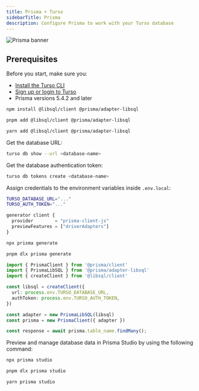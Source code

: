 ```yaml
---
title: Prisma + Turso
sidebarTitle: Prisma
description: Configure Prisma to work with your Turso database
---
```


![Prisma banner](/images/guides/prisma-banner.png)

## Prerequisites

Before you start, make sure you:

- [Install the Turso CLI](/cli/installation)
- [Sign up or login to Turso](/cli/authentication#signup)
- Prisma versions 5.4.2 and later

<Steps>

<Step title="Install the libSQL SDK and its Prisma driver">

<CodeGroup>

```bash npm
npm install @libsql/client @prisma/adapter-libsql
```

```bash pnpm
pnpm add @libsql/client @prisma/adapter-libsql
```

```bash yarn
yarn add @libsql/client @prisma/adapter-libsql
```

</CodeGroup>

</Step>

<Step title="Configure database credentials">

Get the database URL:

```bash
turso db show --url <database-name>
```

Get the database authentication token:

```bash
turso db tokens create <database-name>
```

Assign credentials to the environment variables inside `.env.local`:

```bash
TURSO_DATABASE_URL="..."
TURSO_AUTH_TOKEN="..."
```

</Step>

<Step title="Enable the `driverAdapters` Preview feature flag:">

```js prisma/schema.prisma 3
generator client {
  provider        = "prisma-client-js"
  previewFeatures = ["driverAdapters"]
}
```

</Step>

<Step title="Generate Prisma client">

<CodeGroup>

```sh npm
npx prisma generate
```

```sh pnpm
pnpm dlx prisma generate
```

</CodeGroup>

</Step>

<Step title="Update your Prisma Client Instance">

```ts 
import { PrismaClient } from '@prisma/client'
import { PrismaLibSQL } from '@prisma/adapter-libsql'
import { createClient } from '@libsql/client'

const libsql = createClient({
  url: process.env.TURSO_DATABASE_URL,
  authToken: process.env.TURSO_AUTH_TOKEN,
})

const adapter = new PrismaLibSQL(libsql)
const prisma = new PrismaClient({ adapter })
```

</Step>

<Step title="Query your database">

```ts
const response = await prisma.table_name.findMany();
```

</Step>

<Step title="Visualize Turso database with Prisma Studio">

Preview and manage database data in Prisma Studio by using the following command:

<CodeGroup>

```sh npm
npx prisma studio
```

```sh pnpm
pnpm dlx prisma studio
```

```sh yarn
yarn prisma studio
```

</CodeGroup>

</Step>

</Steps>
